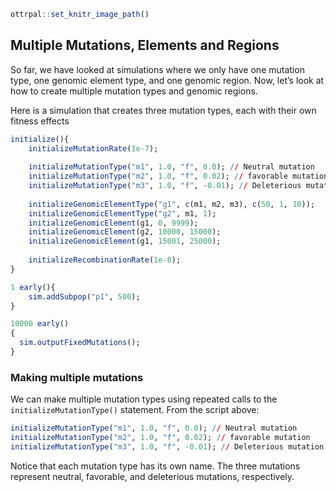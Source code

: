 ```r
ottrpal::set_knitr_image_path()
``` 

## Multiple Mutations, Elements and Regions 

So far, we have looked at simulations where we only have one mutation type, one genomic element type, and one genomic region. Now, let's look at how to create multiple mutation types and genomic regions.

Here is a simulation that creates three mutation types, each with their own fitness effects

```r
initialize(){
	initializeMutationRate(1e-7);
	
	initializeMutationType("m1", 1.0, "f", 0.0); // Neutral mutation
	initializeMutationType("m2", 1.0, "f", 0.02); // favorable mutation
	initializeMutationType("m3", 1.0, "f", -0.01); // Deleterious mutation	
	
	initializeGenomicElementType("g1", c(m1, m2, m3), c(50, 1, 10)); 
	initializeGenomicElementType("g2", m1, 1); 
	initializeGenomicElement(g1, 0, 9999);
	initializeGenomicElement(g2, 10000, 15000);
	initializeGenomicElement(g1, 15001, 25000);
	
	initializeRecombinationRate(1e-8);
}

1 early(){
	sim.addSubpop("p1", 500);
}

10000 early()
{
  sim.outputFixedMutations();
} 
```

### Making multiple mutations

We can make multiple mutation types using repeated calls to the `initializeMutationType()` statement. From the script above:

```r
initializeMutationType("m1", 1.0, "f", 0.0); // Neutral mutation
initializeMutationType("m2", 1.0, "f", 0.02); // favorable mutation
initializeMutationType("m3", 1.0, "f", -0.01); // Deleterious mutation	
```

Notice that each mutation type has its own name. The three mutations represent neutral, favorable, and deleterious mutations, respectively. 














